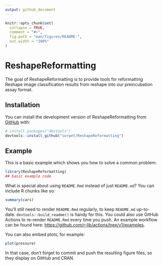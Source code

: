 ```yaml
---
output: github_document
---
```


<!-- README.md is generated from README.Rmd. Please edit that file -->

```r
knitr::opts_chunk$set(
  collapse = TRUE,
  comment = "#>",
  fig.path = "man/figures/README-",
  out.width = "100%"
)
```

# ReshapeReformatting

<!-- badges: start -->
<!-- badges: end -->

The goal of ReshapeReformatting is to provide tools for reformatting Reshape image classification results from reshape into our preincubation assay format.

## Installation

You can install the development version of ReshapeReformatting from [GitHub](https://github.com/) with:

``` r
# install.packages("devtools")
devtools::install_github("sorpet/ReshapeReformatting")
```

## Example

This is a basic example which shows you how to solve a common problem:

```r
library(ReshapeReformatting)
## basic example code
```

What is special about using `README.Rmd` instead of just `README.md`? You can include R chunks like so:

```r
summary(cars)
```

You'll still need to render `README.Rmd` regularly, to keep `README.md` up-to-date. `devtools::build_readme()` is handy for this. You could also use GitHub Actions to re-render `README.Rmd` every time you push. An example workflow can be found here: <https://github.com/r-lib/actions/tree/v1/examples>.

You can also embed plots, for example:

```r
plot(pressure)
```

In that case, don't forget to commit and push the resulting figure files, so they display on GitHub and CRAN.
